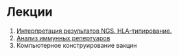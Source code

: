 # Лекции {.unnumbered}

1. [Интерпретация результатов NGS. HLA-типирование.](https://disk.yandex.ru/d/Z0QwaZK3vddmnQ)
2. [Анализ иммунных репертуаров](https://disk.yandex.ru/d/U7K7ZFlNUt-tNg)
3. Компьютерное конструирование вакцин
